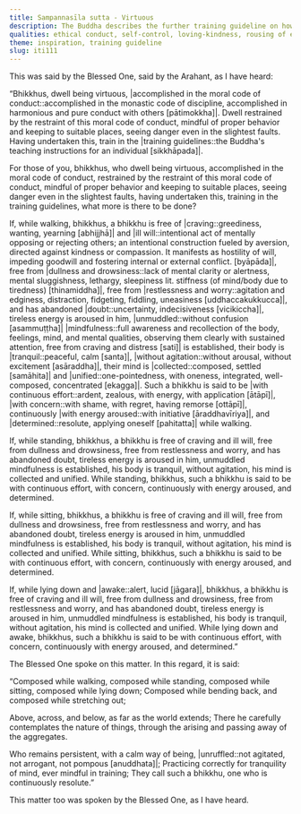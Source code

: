 ```yaml
---
title: Sampannasīla sutta - Virtuous
description: The Buddha describes the further training guideline on how to practice the Dhamma while walking, standing, sitting, and lying down for bhikkhus who are virtuous, and accomplished in the moral code of conduct.
qualities: ethical conduct, self-control, loving-kindness, rousing of energy, mindfulness, collectedness, one-pointedness, tranquility, imperturbable, continuous effort, conscience
theme: inspiration, training guideline
slug: iti111
---
```


This was said by the Blessed One, said by the Arahant, as I have heard:

“Bhikkhus, dwell being virtuous, |accomplished in the moral code of conduct::accomplished in the monastic code of discipline, accomplished in harmonious and pure conduct with others [pātimokkha]|. Dwell restrained by the restraint of this moral code of conduct, mindful of proper behavior and keeping to suitable places, seeing danger even in the slightest faults. Having undertaken this, train in the |training guidelines::the Buddha's teaching instructions for an individual [sikkhāpada]|.

For those of you, bhikkhus, who dwell being virtuous, accomplished in the moral code of conduct, restrained by the restraint of this moral code of conduct, mindful of proper behavior and keeping to suitable places, seeing danger even in the slightest faults, having undertaken this, training in the training guidelines, what more is there to be done?

If, while walking, bhikkhus, a bhikkhu is free of |craving::greediness, wanting, yearning [abhijjhā]| and |ill will::intentional act of mentally opposing or rejecting others; an intentional construction fueled by aversion, directed against kindness or compassion. It manifests as hostility of will, impeding goodwill and fostering internal or external conflict. [byāpāda]|, free from |dullness and drowsiness::lack of mental clarity or alertness, mental sluggishness, lethargy, sleepiness lit. stiffness (of mind/body due to tiredness) [thinamiddha]|, free from |restlessness and worry::agitation and edginess, distraction, fidgeting, fiddling, uneasiness [uddhaccakukkucca]|, and has abandoned |doubt::uncertainty, indecisiveness [vicikiccha]|, tireless energy is aroused in him, |unmuddled::without confusion [asammuṭṭha]| |mindfulness::full awareness and recollection of the body, feelings, mind, and mental qualities, observing them clearly with sustained attention, free from craving and distress [sati]| is established, their body is |tranquil::peaceful, calm [santa]|, |without agitation::without arousal, without excitement [asāraddha]|, their mind is |collected::composed, settled [samāhita]| and |unified::one-pointedness, with oneness, integrated, well-composed, concentrated [ekagga]|. Such a bhikkhu is said to be |with continuous effort::ardent, zealous, with energy, with application [ātāpī]|, |with concern::with shame, with regret, having remorse [ottāpī]|, continuously |with energy aroused::with initiative [āraddhavīriya]|, and |determined::resolute, applying oneself [pahitatta]| while walking.

If, while standing, bhikkhus, a bhikkhu is free of craving and ill will, free from dullness and drowsiness, free from restlessness and worry, and has abandoned doubt, tireless energy is aroused in him, unmuddled mindfulness is established, his body is tranquil, without agitation, his mind is collected and unified. While standing, bhikkhus, such a bhikkhu is said to be with continuous effort, with concern, continuously with energy aroused, and determined.

If, while sitting, bhikkhus, a bhikkhu is free of craving and ill will, free from dullness and drowsiness, free from restlessness and worry, and has abandoned doubt, tireless energy is aroused in him, unmuddled mindfulness is established, his body is tranquil, without agitation, his mind is collected and unified. While sitting, bhikkhus, such a bhikkhu is said to be with continuous effort, with concern, continuously with energy aroused, and determined.

If, while lying down and |awake::alert, lucid [jāgara]|, bhikkhus, a bhikkhu is free of craving and ill will, free from dullness and drowsiness, free from restlessness and worry, and has abandoned doubt, tireless energy is aroused in him, unmuddled mindfulness is established, his body is tranquil, without agitation, his mind is collected and unified. While lying down and awake, bhikkhus, such a bhikkhu is said to be with continuous effort, with concern, continuously with energy aroused, and determined.”

The Blessed One spoke on this matter. In this regard, it is said:

“Composed while walking, composed while standing,
composed while sitting, composed while lying down;
Composed while bending back,
and composed while stretching out;

Above, across, and below,
as far as the world extends;
There he carefully contemplates the nature of things,
through the arising and passing away of the aggregates.

Who remains persistent,
with a calm way of being, |unruffled::not agitated, not arrogant, not pompous [anuddhata]|;
Practicing correctly for tranquility of mind,
ever mindful in training;
They call such a bhikkhu,
one who is continuously resolute.”

This matter too was spoken by the Blessed One, as I have heard.